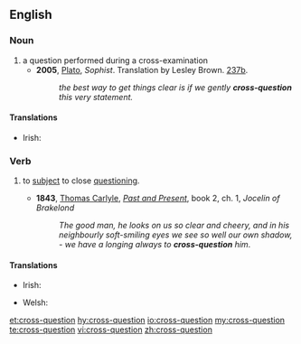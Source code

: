 ==English==

===Noun===
{{en-noun}}

# a question performed during a cross-examination
#* '''2005''', [[w:Plato|Plato]], ''Sophist''. Translation by Lesley Brown. [[w:Stephanus pagination|237b]].
#*: ''the best way to get things clear is if we gently '''cross-question''' this very statement.''

====Translations====
{{trans-top|a question performed during a cross-examination}}
* Irish: {{t|ga|croscheist|f}}
{{trans-mid}}
{{trans-bottom}}

===Verb===
{{en-verb}}

# {{lb|en|transitive}} to [[subject#Verb|subject]] to close [[questioning]].
#* '''1843''', [[:w:Thomas Carlyle|Thomas Carlyle]], ''[[:w:Past and Present (book)|Past and Present]]'', book 2, ch. 1, ''Jocelin of Brakelond''
#*: ''The good man, he looks on us so clear and cheery, and in his neighbourly soft-smiling eyes we see so well our own shadow, - we have a longing always to '''cross-question''' him''.

====Translations====
{{trans-top|to subject to close questioning}}
* Irish: {{t|ga|croscheistigh}}
{{trans-mid}}
* Welsh: {{t+|cy|croesholi}}
{{trans-bottom}}

[[et:cross-question]]
[[hy:cross-question]]
[[io:cross-question]]
[[my:cross-question]]
[[te:cross-question]]
[[vi:cross-question]]
[[zh:cross-question]]